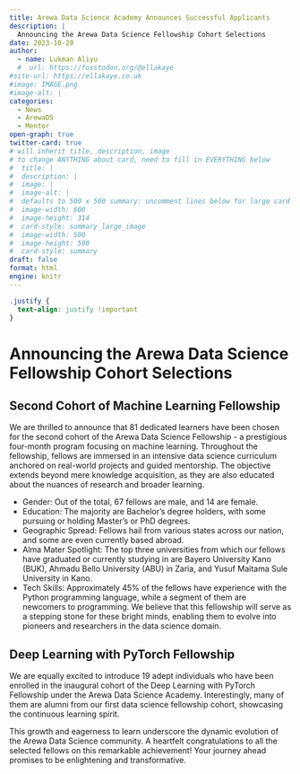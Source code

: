 ```yaml
---
title: Arewa Data Science Academy Announces Successful Applicants
description: |
  Announcing the Arewa Data Science Fellowship Cohort Selections
date: 2023-10-20
author: 
  - name: Lukman Aliyu
  #  url: https://fosstodon.org/@ellakaye
#site-url: https://ellakaye.co.uk
#image: IMAGE.png
#image-alt: |
categories:
  - News
  - ArewaDS
  - Mentor
open-graph: true
twitter-card: true
# will inherit title, description, image
# to change ANYTHING about card, need to fill in EVERYTHING below
#  title: |
#  description: |
#  image: |
#  image-alt: |
#  defaults to 500 x 500 summary: uncomment lines below for large card
#  image-width: 600 
#  image-height: 314
#  card-style: summary_large_image 
#  image-width: 500
#  image-height: 500
#  card-style: summary
draft: false
format: html
engine: knitr
---
```


```css
.justify {
  text-align: justify !important
}
```

::: {.justify}

# Announcing the Arewa Data Science Fellowship Cohort Selections {.justify}


## Second Cohort of Machine Learning Fellowship

We are thrilled to announce that 81 dedicated learners have been chosen for the second cohort of the Arewa Data Science Fellowship - a prestigious four-month program focusing on machine learning. Throughout the fellowship, fellows are immersed in an intensive data science curriculum anchored on real-world projects and guided mentorship. The objective extends beyond mere knowledge acquisition, as they are also educated about the nuances of research and broader learning.

- Gender: Out of the total, 67 fellows are male, and 14 are female.
- Education: The majority are Bachelor's degree holders, with some pursuing or holding Master's or PhD degrees.
- Geographic Spread: Fellows hail from various states across our nation, and some are even currently based abroad.
- Alma Mater Spotlight: The top three universities from which our fellows have graduated or currently studying in are Bayero University Kano (BUK), Ahmadu Bello University (ABU) in Zaria, and Yusuf Maitama Sule University in Kano.
- Tech Skills: Approximately 45% of the fellows have experience with the Python programming language, while a segment of them are newcomers to programming.
We believe that this fellowship will serve as a stepping stone for these bright minds, enabling them to evolve into pioneers and researchers in the data science domain.

## Deep Learning with PyTorch Fellowship

We are equally excited to introduce 19 adept individuals who have been enrolled in the inaugural cohort of the Deep Learning with PyTorch Fellowship under the Arewa Data Science Academy. Interestingly, many of them are alumni from our first data science fellowship cohort, showcasing the continuous learning spirit.

This growth and eagerness to learn underscore the dynamic evolution of the Arewa Data Science community. A heartfelt congratulations to all the selected fellows on this remarkable achievement! Your journey ahead promises to be enlightening and transformative.


:::


